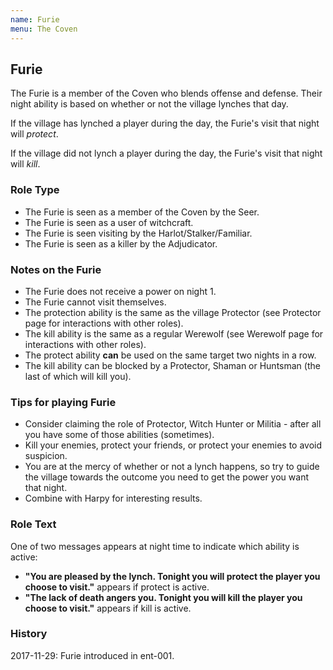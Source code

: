 ```yaml
---
name: Furie
menu: The Coven
---
```


## Furie

The Furie is a member of the Coven who blends offense and defense. Their
night ability is based on whether or not the village lynches that day.

If the village has lynched a player during the day, the Furie's visit
that night will *protect*.

If the village did not lynch a player during the day, the Furie's visit
that night will *kill*.

### Role Type

  - The Furie is seen as a member of the Coven by the Seer.
  - The Furie is seen as a user of witchcraft.
  - The Furie is seen visiting by the Harlot/Stalker/Familiar.
  - The Furie is seen as a killer by the Adjudicator.

### Notes on the Furie

  - The Furie does not receive a power on night 1.
  - The Furie cannot visit themselves.
  - The protection ability is the same as the village Protector (see
    Protector page for interactions with other roles).
  - The kill ability is the same as a regular Werewolf (see Werewolf
    page for interactions with other roles).
  - The protect ability **can** be used on the same target two nights in
    a row.
  - The kill ability can be blocked by a Protector, Shaman or Huntsman
    (the last of which will kill you).

### Tips for playing Furie

  - Consider claiming the role of Protector, Witch Hunter or Militia -
    after all you have some of those abilities (sometimes).
  - Kill your enemies, protect your friends, or protect your enemies to
    avoid suspicion.
  - You are at the mercy of whether or not a lynch happens, so try to
    guide the village towards the outcome you need to get the power you
    want that night.
  - Combine with Harpy for interesting results.

### Role Text

One of two messages appears at night time to indicate which ability is
active:

  - **"You are pleased by the lynch. Tonight you will protect the player
    you choose to visit."** appears if protect is active.
  - **"The lack of death angers you. Tonight you will kill the player
    you choose to visit."** appears if kill is active.

### History

2017-11-29: Furie introduced in ent-001.
